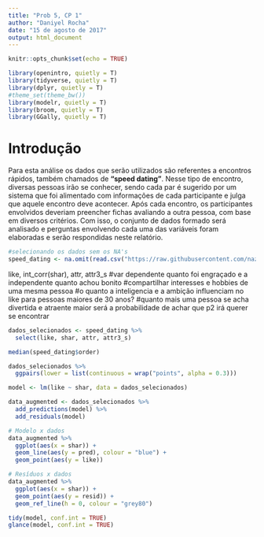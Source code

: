 ```yaml
---
title: "Prob 5, CP 1"
author: "Daniyel Rocha"
date: "15 de agosto de 2017"
output: html_document
---
```


```r
knitr::opts_chunk$set(echo = TRUE)
```

```r
library(openintro, quietly = T)
library(tidyverse, quietly = T)
library(dplyr, quietly = T)
#theme_set(theme_bw())
library(modelr, quietly = T)
library(broom, quietly = T)
library(GGally, quietly = T)
```
# Introdução

Para esta análise os dados que serão utilizados são referentes a encontros rápidos, também chamados de **"speed dating"**. Nesse tipo de encontro, diversas pessoas irão se conhecer, sendo cada par é sugerido por um sistema que foi alimentado com informações de cada participante e julga que aquele encontro deve acontecer. Após cada encontro, os participantes envolvidos deveriam preencher fichas avaliando a outra pessoa, com base em diversos critérios. Com isso, o conjunto de dados formado será analisado e perguntas envolvendo cada uma das variáveis foram elaboradas e serão respondidas neste relatório.

```r
#selecionando os dados sem os NA's
speed_dating <- na.omit(read.csv("https://raw.githubusercontent.com/nazareno/ciencia-de-dados-1/master/5-regressao/speed-dating/speed-dating.csv"))
```
like, int_corr(shar), attr, attr3_s
#var dependente quanto foi engraçado e a independente quanto achou bonito
#compartilhar interesses e hobbies de uma mesma pessoa 
#o quanto a inteligencia e a ambição influenciam no like para pessoas maiores de 30 anos?
#quanto mais uma pessoa se acha divertida e atraente maior será a probabilidade de achar que p2 irá querer se encontrar
```r
dados_selecionados <- speed_dating %>%
  select(like, shar, attr, attr3_s)

median(speed_dating$order)

dados_selecionados %>%
  ggpairs(lower = list(continuous = wrap("points", alpha = 0.3)))
```

```r
model <- lm(like ~ shar, data = dados_selecionados)

data_augmented <- dados_selecionados %>% 
  add_predictions(model) %>% 
  add_residuals(model)

# Modelo x dados
data_augmented %>% 
  ggplot(aes(x = shar)) + 
  geom_line(aes(y = pred), colour = "blue") + 
  geom_point(aes(y = like))

# Resíduos x dados
data_augmented %>% 
  ggplot(aes(x = shar)) + 
  geom_point(aes(y = resid)) +
  geom_ref_line(h = 0, colour = "grey80")

tidy(model, conf.int = TRUE)
glance(model, conf.int = TRUE)
```

